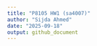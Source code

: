 ```yaml
---
title: "P8105 HW1 (sa4007)"
author: "Sijda Ahmed"
date: "2025-09-18"
output: github_document
---
```











